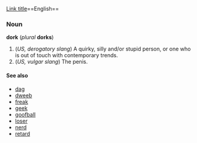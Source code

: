 [[Link title]]==English==
===Noun===
'''dork''' (''plural'' '''dorks''')

#(''US, derogatory slang'') A quirky, silly and/or stupid person, or one who is out of touch with contemporary trends.
#(''US, vulgar slang'') The penis. 

====See also====<!-- some may be synonyms -->
*[[dag]]
*[[dweeb]]
*[[freak]]
*[[geek]]
*[[goofball]]
*[[loser]]
*[[nerd]]
*[[retard]]
